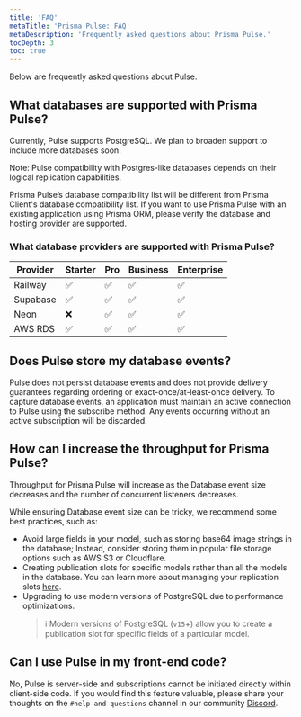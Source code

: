 ```yaml
---
title: 'FAQ'
metaTitle: 'Prisma Pulse: FAQ'
metaDescription: 'Frequently asked questions about Prisma Pulse.'
tocDepth: 3
toc: true
---
```


<TopBlock title={frontMatter.title}>Below are frequently asked questions about Pulse.</TopBlock>

## What databases are supported with Prisma Pulse?

Currently, Pulse supports PostgreSQL. We plan to broaden support to include more databases soon.

<Admonition type="info">

Note: Pulse compatibility with Postgres-like databases depends on their logical replication capabilities.

</Admonition>

<Admonition type="warning">

Prisma Pulse’s database compatibility list will be different from Prisma Client's database compatibility list. If you want to use Prisma Pulse with an existing application using Prisma ORM, please verify the database and hosting provider are supported.

</Admonition>

### What database providers are supported with Prisma Pulse?

| Provider | Starter | Pro | Business | Enterprise |
| -------- | ------- | --- | -------- | ---------- |
| Railway  | ✅      | ✅  | ✅       | ✅         |
| Supabase | ✅      | ✅  | ✅       | ✅         |
| Neon     | ❌      | ✅  | ✅       | ✅         |
| AWS RDS  | ✅      | ✅  | ✅       | ✅         |

## Does Pulse store my database events?

Pulse does not persist database events and does not provide delivery guarantees regarding ordering or exact-once/at-least-once delivery.
To capture database events, an application must maintain an active connection to Pulse using the subscribe method. Any events occurring without an active subscription will be discarded.

## How can I increase the throughput for Prisma Pulse?

Throughput for Prisma Pulse will increase as the Database event size decreases and the number of concurrent listeners decreases.

While ensuring Database event size can be tricky, we recommend some best practices, such as:

- Avoid large fields in your model, such as storing base64 image strings in the database; Instead, consider storing them in popular file storage options such as AWS S3 or Cloudflare.
- Creating publication slots for specific models rather than all the models in the database. You can learn more about managing your replication slots [here](/pulse/database-setup/general-database-instructions#max_replication_slots).
- Upgrading to use modern versions of PostgreSQL due to performance optimizations.
  > ℹ️ Modern versions of PostgreSQL (`v15`+) allow you to create a publication slot for specific fields of a particular model.

## Can I use Pulse in my front-end code?

No, Pulse is server-side and subscriptions cannot be initiated directly within client-side code. If you would find this feature valuable, please share your thoughts on the `#help-and-questions` channel in our community [Discord](https://pris.ly/discord).
